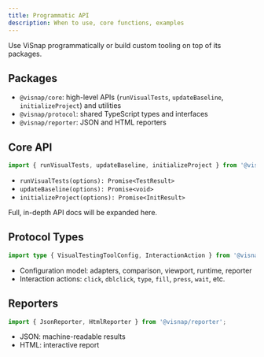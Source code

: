 ```yaml
---
title: Programmatic API
description: When to use, core functions, examples
---
```


Use ViSnap programmatically or build custom tooling on top of its packages.

## Packages

- `@visnap/core`: high-level APIs (`runVisualTests`, `updateBaseline`, `initializeProject`) and utilities
- `@visnap/protocol`: shared TypeScript types and interfaces
- `@visnap/reporter`: JSON and HTML reporters

## Core API

```ts
import { runVisualTests, updateBaseline, initializeProject } from '@visnap/core';
```

- `runVisualTests(options): Promise<TestResult>`
- `updateBaseline(options): Promise<void>`
- `initializeProject(options): Promise<InitResult>`

Full, in-depth API docs will be expanded here.

## Protocol Types

```ts
import type { VisualTestingToolConfig, InteractionAction } from '@visnap/protocol';
```

- Configuration model: adapters, comparison, viewport, runtime, reporter
- Interaction actions: `click`, `dblclick`, `type`, `fill`, `press`, `wait`, etc.

## Reporters

```ts
import { JsonReporter, HtmlReporter } from '@visnap/reporter';
```

- JSON: machine-readable results
- HTML: interactive report
